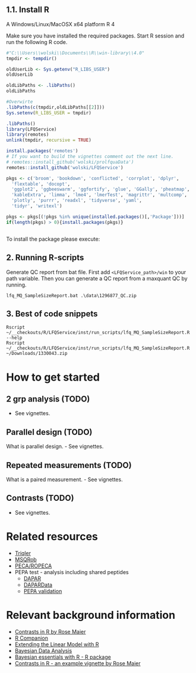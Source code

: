 ## 1.1. Install R

A Windows/Linux/MacOSX x64 platform R 4 

Make sure you have installed the required packages. Start R session and run the following R code.

```r
#"C:\\Users\\wolski\\Documents\\R\\win-library\\4.0"
tmpdir <- tempdir()

oldUserLib <- Sys.getenv("R_LIBS_USER")
oldUserLib

oldLibPaths <- .libPaths()
oldLibPaths

#Overwirte
.libPaths(c(tmpdir,oldLibPaths[[2]]))
Sys.setenv(R_LIBS_USER = tmpdir)

.libPaths()
library(LFQService)
library(remotes)
unlink(tmpdir, recursive = TRUE)

```

```r

install.packages('remotes')
# If you want to build the vignettes comment out the next line.
# remotes::install_github('wolski/prolfquaData')
remotes::install_github('wolski/LFQService')

```


```r
pkgs <- c('broom', 'bookdown', 'conflicted', 'corrplot', 'dplyr',
  'flextable', 'docopt',
  'ggplot2', 'ggbeeswarm', 'ggfortify', 'glue', 'GGally', 'pheatmap',
  'kableExtra', 'limma', 'lme4', 'lmerTest', 'magrittr', 'multcomp',
  'plotly', 'purrr', 'readxl', 'tidyverse', 'yaml',
  'tidyr', 'writexl')

pkgs <- pkgs[(!pkgs %in% unique(installed.packages()[,'Package']))]
if(length(pkgs) > 0){install.packages(pkgs)}



```

To install the package please execute:






## 2. Running R-scripts

Generate QC report from bat file.
First add `<LFQService_path>/win` to your path variable. Then you can generate a QC report from a maxquant QC by running.


```
lfq_MQ_SampleSizeReport.bat .\data\1296877_QC.zip
```


## 3. Best of code snippets


```
Rscript ~/__checkouts/R/LFQService/inst/run_scripts/lfq_MQ_SampleSizeReport.R --help
Rscript ~/__checkouts/R/LFQService/inst/run_scripts/lfq_MQ_SampleSizeReport.R ~/Downloads/1330043.zip
```




# How to get started

## 2 grp analysis (TODO)
- See vignettes.

## Parallel design (TODO)
What is parallel design.
- See vignettes.

## Repeated measurements (TODO)
What is a paired measurement.
- See vignettes.

## Contrasts (TODO)
- See vignettes.

# Related resources

- [Triqler](https://github.com/statisticalbiotechnology/triqler)
- [MSQRob](https://github.com/statOmics/MSqRob)
- [PECA/ROPECA](http://bioconductor.org/packages/release/bioc/html/PECA.html)
- PEPA test - analysis including shared peptides
  - [DAPAR](https://github.com/samWieczorek/DAPAR/)
  - [DAPARData](https://github.com/samWieczorek/DAPARdata/)
  - [PEPA validation](https://github.com/ThomasBurger/pepa-validation)

#  Relevant background information

- [Contrasts in R by Rose Maier](https://rstudio-pubs-static.s3.amazonaws.com/65059_586f394d8eb84f84b1baaf56ffb6b47f.html)
- [R Companion](https://rcompanion.org/rcompanion/h_01.html)
- [Extending the Linear Model with R](http://www.maths.bath.ac.uk/~jjf23/ELM/)
- [Bayesian Data Analysis](http://www.stat.columbia.edu/~gelman/book/)
- [Bayesian essentials with R - R package](https://cran.r-project.org/web/packages/bayess/index.html)
- [Contrasts in R - an example vignette by Rose Maier](https://rstudio-pubs-static.s3.amazonaws.com/65059_586f394d8eb84f84b1baaf56ffb6b47f.html)

